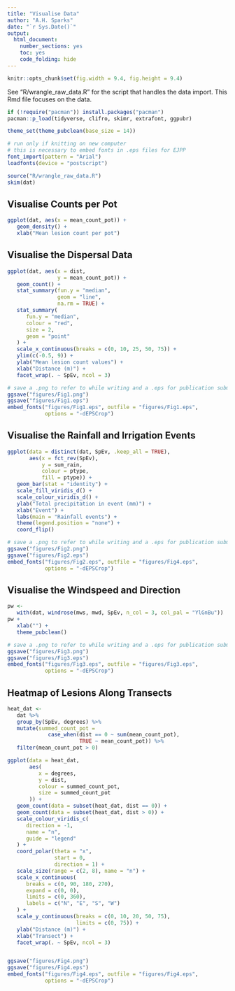 ```yaml
---
title: "Visualise Data"
author: "A.H. Sparks"
date: "`r Sys.Date()`"
output:
  html_document:
    number_sections: yes
    toc: yes
    code_folding: hide
---
```


```r
knitr::opts_chunk$set(fig.width = 9.4, fig.height = 9.4)
```

See "R/wrangle_raw_data.R" for the script that handles the data import.
This Rmd file focuses on the data.

```r
if (!require("pacman")) install.packages("pacman")
pacman::p_load(tidyverse, clifro, skimr, extrafont, ggpubr)

theme_set(theme_pubclean(base_size = 14))
```

```r
# run only if knitting on new computer
# this is necessary to embed fonts in .eps files for EJPP
font_import(pattern = "Arial")
loadfonts(device = "postscript") 
```

```r
source("R/wrangle_raw_data.R")
skim(dat)
```

## Visualise Counts per Pot

```r
ggplot(dat, aes(x = mean_count_pot)) +
   geom_density() +
   xlab("Mean lesion count per pot")
```

## Visualise the Dispersal Data

```r
ggplot(dat, aes(x = dist,
                y = mean_count_pot)) +
   geom_count() +
   stat_summary(fun.y = "median",
                geom = "line",
                na.rm = TRUE) +
   stat_summary(
      fun.y = "median",
      colour = "red",
      size = 2,
      geom = "point"
   ) +
   scale_x_continuous(breaks = c(0, 10, 25, 50, 75)) +
   ylim(c(-0.5, 9)) +
   ylab("Mean lesion count values") +
   xlab("Distance (m)") +
   facet_wrap(. ~ SpEv, ncol = 3)

# save a .png to refer to while writing and a .eps for publication submission
ggsave("figures/Fig1.png")
ggsave("figures/Fig1.eps")
embed_fonts("figures/Fig1.eps", outfile = "figures/Fig1.eps",
            options = "-dEPSCrop")
```

## Visualise the Rainfall and Irrigation Events

```r
ggplot(data = distinct(dat, SpEv, .keep_all = TRUE),
       aes(x = fct_rev(SpEv),
           y = sum_rain,
           colour = ptype,
           fill = ptype)) +
   geom_bar(stat = "identity") +
   scale_fill_viridis_d() +
   scale_colour_viridis_d() +
   ylab("Total precipitation in event (mm)") +
   xlab("Event") +
   labs(main = "Rainfall events") +
   theme(legend.position = "none") +
   coord_flip()

# save a .png to refer to while writing and a .eps for publication submission
ggsave("figures/Fig2.png")
ggsave("figures/Fig2.eps")
embed_fonts("figures/Fig2.eps", outfile = "figures/Fig4.eps",
            options = "-dEPSCrop")
```

## Visualise the Windspeed and Direction

```r
pw <-
   with(dat, windrose(mws, mwd, SpEv, n_col = 3, col_pal = "YlGnBu"))
pw + 
   xlab("") + 
   theme_pubclean()

# save a .png to refer to while writing and a .eps for publication submission
ggsave("figures/Fig3.png")
ggsave("figures/Fig3.eps")
embed_fonts("figures/Fig3.eps", outfile = "figures/Fig3.eps",
            options = "-dEPSCrop")
```

## Heatmap of Lesions Along Transects

```r
heat_dat <-
   dat %>%
   group_by(SpEv, degrees) %>%
   mutate(summed_count_pot =
             case_when(dist == 0 ~ sum(mean_count_pot),
                       TRUE ~ mean_count_pot)) %>% 
   filter(mean_count_pot > 0)

ggplot(data = heat_dat,
       aes(
          x = degrees,
          y = dist,
          colour = summed_count_pot,
          size = summed_count_pot
       )) +
   geom_count(data = subset(heat_dat, dist == 0)) +
   geom_count(data = subset(heat_dat, dist > 0)) +
   scale_colour_viridis_c(
      direction = -1,
      name = "n",
      guide = "legend"
   ) +
   coord_polar(theta = "x",
               start = 0,
               direction = 1) +
   scale_size(range = c(2, 8), name = "n") +
   scale_x_continuous(
      breaks = c(0, 90, 180, 270),
      expand = c(0, 0),
      limits = c(0, 360),
      labels = c("N", "E", "S", "W")
   ) +
   scale_y_continuous(breaks = c(0, 10, 20, 50, 75),
                      limits = c(0, 75)) +
   ylab("Distance (m)") +
   xlab("Transect") +
   facet_wrap(. ~ SpEv, ncol = 3)


ggsave("figures/Fig4.png")
ggsave("figures/Fig4.eps")
embed_fonts("figures/Fig4.eps", outfile = "figures/Fig4.eps",
            options = "-dEPSCrop")
```
